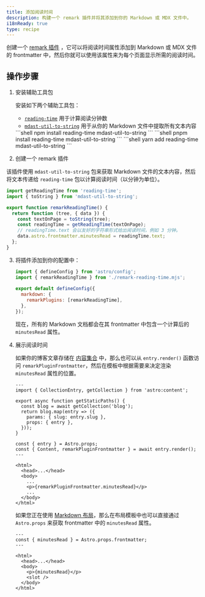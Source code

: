 ```yaml
---
title: 添加阅读时间
description: 构建一个 remark 插件并将其添加到你的 Markdown 或 MDX 文件中。
i18nReady: true
type: recipe
---
```



创建一个 [remark 插件](https://github.com/remarkjs/remark) ，它可以将阅读时间属性添加到 Markdown 或 MDX 文件的 frontmatter 中，然后你就可以使用该属性来为每个页面显示所需的阅读时间。

## 操作步骤

1. 安装辅助工具包

   安装如下两个辅助工具包：
   - [`reading-time`](https://www.npmjs.com/package/reading-time) 用于计算阅读分钟数
   - [`mdast-util-to-string`](https://www.npmjs.com/package/mdast-util-to-string) 用于从你的 Markdown 文件中提取所有文本内容

   <PackageManagerTabs>
     <Fragment slot="npm">
     ```shell
   npm install reading-time mdast-util-to-string
     ```
     </Fragment>
     <Fragment slot="pnpm">
     ```shell
   pnpm install reading-time mdast-util-to-string
     ```
     </Fragment>
     <Fragment slot="yarn">
     ```shell
   yarn add reading-time mdast-util-to-string
     ```
     </Fragment>
   </PackageManagerTabs>

2. 创建一个 remark 插件

  该插件使用 `mdast-util-to-string` 包来获取 Markdown 文件的文本内容，然后将文本传递给 `reading-time` 包以计算阅读时间（以分钟为单位）。 

   ```js title="remark-reading-time.mjs"
   import getReadingTime from 'reading-time';
   import { toString } from 'mdast-util-to-string';
 
   export function remarkReadingTime() {
     return function (tree, { data }) {
       const textOnPage = toString(tree);
       const readingTime = getReadingTime(textOnPage);
       // readingTime.text 会以友好的字符串形式给出阅读时间，例如 3 分钟。
       data.astro.frontmatter.minutesRead = readingTime.text;
     };
   }
   ```

3. 将插件添加到你的配置中：

   ```js title="astro.config.mjs" "import { remarkReadingTime } from './remark-reading-time.mjs';" "remarkPlugins: [remarkReadingTime],"
   import { defineConfig } from 'astro/config';
   import { remarkReadingTime } from './remark-reading-time.mjs';
 
   export default defineConfig({
     markdown: {
       remarkPlugins: [remarkReadingTime],
     },
   });
   ```

   现在，所有的 Markdown 文档都会在其 frontmatter 中包含一个计算后的 `minutesRead` 属性。

4. 展示阅读时间

   如果你的博客文章存储在 [内容集合](/zh-cn/guides/content-collections/) 中，那么也可以从 `entry.render()` 函数访问 `remarkPluginFrontmatter`，然后在模板中根据需要来决定渲染 `minutesRead` 属性的位置。

   ```astro title="src/pages/posts/[slug].astro" "const { Content, remarkPluginFrontmatter } = await entry.render();" "<p>{remarkPluginFrontmatter.minutesRead}</p>"
   ---
   import { CollectionEntry, getCollection } from 'astro:content';
 
   export async function getStaticPaths() {
     const blog = await getCollection('blog');
     return blog.map(entry => ({
       params: { slug: entry.slug },
       props: { entry },
     }));
   }
 
   const { entry } = Astro.props;
   const { Content, remarkPluginFrontmatter } = await entry.render();
   ---
 
   <html>
     <head>...</head>
     <body>
       ...
       <p>{remarkPluginFrontmatter.minutesRead}</p>
       ...
     </body>
   </html>
   ```

   如果您正在使用 [Markdown 布局](/zh-cn/guides/markdown-content/#markdown-和-mdx-页面)，那么在布局模板中也可以直接通过 `Astro.props` 来获取 frontmatter 中的 `minutesRead` 属性。

   ```astro title="src/layouts/BlogLayout.astro" "const { minutesRead } = Astro.props.frontmatter;" "<p>{minutesRead}</p>"
   ---
   const { minutesRead } = Astro.props.frontmatter;
   ---
 
   <html>
     <head>...</head>
     <body>
       <p>{minutesRead}</p>
       <slot />
     </body>
   </html>
   ```
